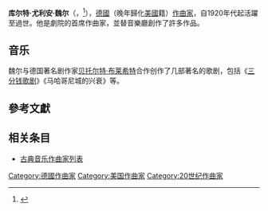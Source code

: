 {{NoteTA
|T=zh-hans:库尔特·魏尔;zh-hant:寇特·威爾;
|1=zh-hans:魏尔;zh-hant:威爾;
|2=zh-hans:库尔特;zh-hant:寇特;
}}
{{Infobox classical
| 中文名 = 魏尔
| 画像 = Bundesarchiv Bild 146-2005-0119, Kurt Weill.jpg
| 附注 =      
| 原文名 = Kurt Julian Weill    
| 出生日期 = 1900年3月2日
| 出生地 = [[德意志帝國|德國]][[德绍|德绍]]
| 逝世日期 = 1950年4月3日(50歲)
| 逝世地 = [[美國|美國]][[纽约|纽约]]
| 所属时期 = 20世纪
| 所属乐派 =  
| 擅长作品类型 = 歌剧，音乐剧
| 代表作 = 歌剧《三分钱歌剧》《马哈哥尼城的兴衰》《街景》，芭蕾《七宗罪》
| 师从 = [[洪佩尔丁克|洪佩尔丁克]]，[[布索尼|布索尼]]
| 学生 = [[斯卡尔科塔斯|斯卡尔科塔斯]]
| 官方网站 = 
}}

'''库尔特·尤利安·魏尔'''（{{lang-de|'''Kurt Julian Weill'''}}，{{bd|1900年|3月2日|1950年|4月3日|catIdx=Weill, Kurt}}<ref name="nytimesobit">{{cite news |title=Kurt Weill Dead; Composer, Was 50 |url=http://select.nytimes.com/gst/abstract.html?res=FA0D1EFD385F177A93C6A9178FD85F448585F9 |format=PDF, fee required |work=The New York Times |publisher=The New York Times Co. |page=28 |date=4 April 1950 |accessdate=2008-04-01 |archive-date=2009-02-07 |archive-url=https://web.archive.org/web/20090207081705/http://select.nytimes.com/gst/abstract.html?res=FA0D1EFD385F177A93C6A9178FD85F448585F9 |dead-url=no }}</ref>），[[德國|德國]]（晚年歸化[[美國|美國]]籍）[[作曲家|作曲家]]，自1920年代起活躍至過世。他是劇院的首席作曲家，並替音樂廳創作了許多作品。

== 音乐 ==
魏尔与德国著名剧作家[[贝托尔特·布莱希特|贝托尔特·布莱希特]]合作创作了几部著名的歌剧，包括《[[三文钱的歌剧|三分钱歌剧]]》《马哈哥尼城的兴衰》等。

== 參考文獻 ==
{{reflist}}

== 相关条目 ==
* [[古典音乐作曲家列表|古典音乐作曲家列表]]

{{Authority control}}
{{DEFAULTSORT:Weill, Kurt}}
[[Category:德國作曲家|Category:德國作曲家]]
[[Category:美国作曲家|Category:美国作曲家]]
[[Category:20世纪作曲家|Category:20世纪作曲家]]
